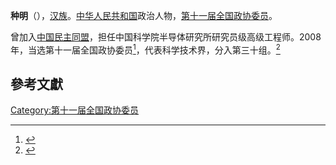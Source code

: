 '''种明'''（{{bd|1959年||}}），[[汉族|汉族]]。[[中华人民共和国|中华人民共和国]]政治人物，[[第十一届全国政协委员|第十一届全国政协委员]]。

曾加入[[中国民主同盟|中国民主同盟]]，担任中国科学院半导体研究所研究员级高级工程师。2008年，当选第十一届全国政协委员<ref>{{cite news|title=第十一届全国政协委员名单|url=http://www.indaa.com.cn/zt/2009qglh/zxzs/200903/t20090303_127573.html|accessdate=2013-04-09|newspaper=新华社北京1月25日电 中国人民政治协商会议第十一届全国委员会委员名单(共2237人，2008年1月25日政协第十届全国委员会常务委员会第二十次会议通过)|date=2008年1月25日|deadurl=yes|archiveurl=https://web.archive.org/web/20130928014403/http://www.indaa.com.cn/zt/2009qglh/zxzs/200903/t20090303_127573.html|archivedate=2013年9月28日}}</ref>，代表科学技术界，分入第三十组。<ref>{{cite news|title=全国政协信息-种明|url=http://www.cppcc.gov.cn/CMS/wylibary/showJcwyxtInfoWylibary.action?tabJcwyxt.guid=11W0010630&wytype=wjwy|accessdate=2013-04-11|newspaper=全国政协委员会|archive-date=2018-11-08|archive-url=https://web.archive.org/web/20181108094345/http://www.cppcc.gov.cn/CMS/wylibary/showJcwyxtInfoWylibary.action?tabJcwyxt.guid=11W0010630&wytype=wjwy|dead-url=no}}</ref>

==參考文獻==
{{reflist}}
{{中国政治人物小作品}}

[[Category:第十一届全国政协委员|Category:第十一届全国政协委员]]